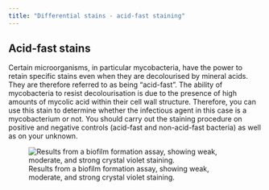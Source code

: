 ```yaml
---
title: "Differential stains - acid-fast staining"
---
```


## Acid-fast stains {#sec-acidfast}

Certain microorganisms, in particular mycobacteria, have the power to retain specific stains even when they are decolourised by mineral acids. They are therefore referred to as being “acid-fast”. The ability of mycobacteria to resist decolourisation is due to the presence of high amounts of mycolic acid within their cell wall structure. Therefore, you can use this stain to determine whether the infectious agent in this case is a mycobacterium or not. You should carry out the staining procedure on positive and negative controls (acid-fast and non-acid-fast bacteria) as well as on your unknown.

![Results from a biofilm formation assay, showing weak, moderate, and strong crystal violet staining.](images/mycolic.jpg){#fig-crystalviolet}
